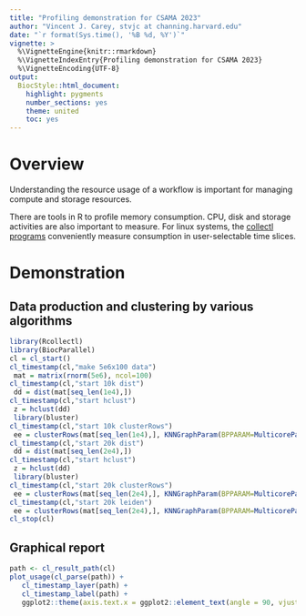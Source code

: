 ```yaml
---
title: "Profiling demonstration for CSAMA 2023"
author: "Vincent J. Carey, stvjc at channing.harvard.edu"
date: "`r format(Sys.time(), '%B %d, %Y')`"
vignette: >
  %\VignetteEngine{knitr::rmarkdown}
  %\VignetteIndexEntry{Profiling demonstration for CSAMA 2023}
  %\VignetteEncoding{UTF-8}
output:
  BiocStyle::html_document:
    highlight: pygments
    number_sections: yes
    theme: united
    toc: yes
---
```


# Overview

Understanding the resource usage of a workflow is important
for managing compute and storage resources.

There are tools in R to profile memory consumption.  CPU,
disk and storage activities are also important to measure.
For linux systems, the [collectl programs](https://collectl.sourceforge.net/)
conveniently measure consumption in user-selectable time slices.

# Demonstration

## Data production and clustering by various algorithms

```r
library(Rcollectl)
library(BiocParallel)
cl = cl_start()
cl_timestamp(cl,"make 5e6x100 data")
 mat = matrix(rnorm(5e6), ncol=100)
cl_timestamp(cl,"start 10k dist")
 dd = dist(mat[seq_len(1e4),])
cl_timestamp(cl,"start hclust")
 z = hclust(dd)
 library(bluster)
cl_timestamp(cl,"start 10k clusterRows")
 ee = clusterRows(mat[seq_len(1e4),], KNNGraphParam(BPPARAM=MulticoreParam()))
cl_timestamp(cl,"start 20k dist")
 dd = dist(mat[seq_len(2e4),])
cl_timestamp(cl,"start hclust")
 z = hclust(dd)
 library(bluster)
cl_timestamp(cl,"start 20k clusterRows")
 ee = clusterRows(mat[seq_len(2e4),], KNNGraphParam(BPPARAM=MulticoreParam()))
cl_timestamp(cl,"start 20k leiden")
 ee = clusterRows(mat[seq_len(2e4),], KNNGraphParam(BPPARAM=MulticoreParam(),cluster.fun="leiden"))
cl_stop(cl)
```

## Graphical report

```r
path <- cl_result_path(cl)
plot_usage(cl_parse(path)) +
   cl_timestamp_layer(path) +
   cl_timestamp_label(path) +
   ggplot2::theme(axis.text.x = ggplot2::element_text(angle = 90, vjust = 0.5, hjust=1))
```

